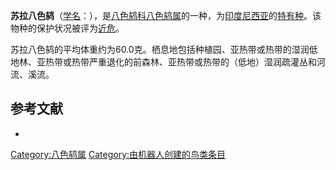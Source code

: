 {{Speciesbox
| name = 苏拉八色鸫
| image = Erythropitta erythrogaster dohertyi 1899.jpg
| status = NT | status_system = IUCN3.1
| status_ref = <ref>{{IUCN|id=22698656 |title=''Pitta dohertyi'' |assessors=[[BirdLife_International|BirdLife International]] |version=2013.2 |year=2012 |accessdate=01 May 2013}}</ref>
| genus = Pitta
| species = dohertyi
| authority = [[萊昂內爾·沃爾特·羅特希爾德|Rothschild]], 1898
| range_map = 
| synonyms = 
* ''Erythropitta erythrogaster dohertyi''
}}

'''苏拉八色鸫'''（[[学名|学名]]：{{lang|la|''Pitta dohertyi''}}），是[[八色鸫科|八色鸫科]][[八色鸫属|八色鸫属]]的一种，为[[印度尼西亚|印度尼西亚]]的[[特有种|特有种]]。该物种的保护状况被评为[[近危|近危]]。

苏拉八色鸫的平均体重约为60.0克。栖息地包括种植园、亚热带或热带的湿润低地林、亚热带或热带严重退化的前森林、亚热带或热带的（低地）湿润疏灌丛和河流、溪流。

== 参考文献 ==
{{reflist}}
*{{cite web|url=http://www.birdlife.org/datazone/speciesfactsheet.php?id=4011&m=0|title=Pitta dohertyi|publisher=[[国际鸟盟|BirdLife.org]]|accessdate=2011-06-27}}
{{Taxonbar|from=Q27075064}}

[[Category:八色鸫属|Category:八色鸫属]]
[[Category:由机器人创建的鸟类条目|Category:由机器人创建的鸟类条目]]